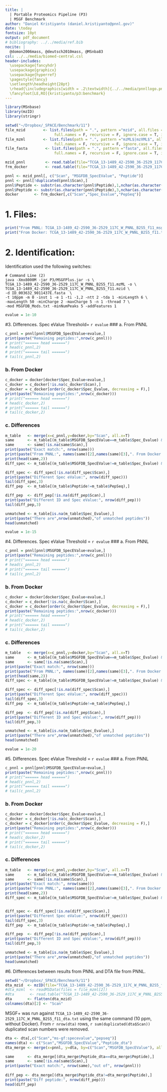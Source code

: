 ```yaml
---
title: | 
  | Portable Proteomics Pipeline (P3) 
  | MSGF Benchmark
author: "Daniel Kristiyanto (daniel.kristiyanto@pnnl.gov)"
date: \today
fontsize: 10pt
output: pdf_document
# bibliography: ../../media/ref.bib
nocite: |
  @domon2006mass, @deutsch2010mass, @MSnba83
csl: ../../media/biomed-central.csl
header-includes:
  \usepackage{fancyhdr}
  \usepackage{graphicx}
  \usepackage{hyperref}
  \pagestyle{fancy}
  \setlength\headheight{28pt}
  \rhead{\includegraphics[width = .2\textwidth]{../../media/pnnllogo.png}}
  \fancyfoot[LE,RO]{kristiyanto/p3:benchmark}
---
```

\rule{\textwidth}{1pt}
```r
library(MSnbase)
library(mzID)
library(stringr)
```

```r
setwd("~/Dropbox/_SPACE/Benchmark/11")
file_mzid        <- list.files(path = ".", pattern ="mzid", all.files = F, 
                      full.names = F, recursive = F, ignore.case = T, include.dirs = F)
file_mzml        <- list.files(path = ".", pattern ="mzML$|mzXML$", all.files = F, 
                      full.names = F, recursive = F, ignore.case = T, include.dirs = F)
file_fasta        <- list.files(path = ".", pattern ="fasta", all.files = F, 
                      full.names = F, recursive = F, ignore.case = T, include.dirs = F)

mzid_pnnl         <- read.table(file="TCGA_13-1489_42-2590_36-2529_117C_W_PNNL_B2S5_f11_msgfdb_fht.txt", sep="\t", header=T)
frm_docker        <- read.table(file="TCGA_13-1489_42-2590_36-2529_117C_W_PNNL_B2S5_f11.txt", sep="\t", header = T)

pnnl <- mzid_pnnl[, c("Scan", "MSGFDB_SpecEValue", "Peptide")]
pnnl <- pnnl[!duplicated(pnnl$Scan),]
pnnl$Peptide <- substr(as.character(pnnl$Peptide),1,nchar(as.character(pnnl$Peptide))-2)
pnnl$Peptide <- substr(as.character(pnnl$Peptide),3,nchar(as.character(pnnl$Peptide)))
docker       <- frm_docker[,c("Scan","Spec_Evalue","PepSeq")]
```

# 1. Files:

```r
print("From PNNL: TCGA_13-1489_42-2590_36-2529_117C_W_PNNL_B2S5_f11_msgfdb_fht.txt")
print("From Docker: TCGA_13-1489_42-2590_36-2529_117C_W_PNNL_B2S5_f11.txt")
```

# 2. Identification:
Identification used the following switches:
```
# Command Line (2)
java -Xmx8000M -jar P3/MSGFPlus.jar -s \
TCGA_13-1489_42-2590_36-2529_117C_W_PNNL_B2S5_f11.mzML -o \
TCGA_13-1489_42-2590_36-2529_117C_W_PNNL_B2S5_f11.mzid \
-d ID_003632_9011437E.fasta  \
-t 10ppm -m 0 -inst 1 -e 1 -ti -1,2 -ntt 2 -tda 1 -minLength 6 \
-maxLength 50 -minCharge 2 -maxCharge 5 -n 1 -thread 7 \
-mod MSGFDB_Mods.txt -minNumPeaks 5 -addFeatures 1
```

```r
evalue = 1e-10
```

#3. Differences. Spec eValue Threshold= `r evalue` 
### a. From PNNL
```r
c_pnnl = pnnl[pnnl$MSGFDB_SpecEValue<evalue,]
print(paste("Remaining peptides:",nrow(c_pnnl)))
# print("====== head ======")
# head(c_pnnl,2)
# print("====== tail ======")
# tail(c_pnnl,2)

```


### b. From Docker
```r
c_docker = docker[docker$Spec_Evalue<evalue,]
c_docker = c_docker[!is.na(c_docker$Scan),]
c_docker = c_docker[order(c_docker$Spec_Evalue, decreasing = F),]
print(paste("Remaining peptides:",nrow(c_docker)))
# print("====== head ======")
# head(c_docker,2)
# print("====== tail ======")
# tail(c_docker,2)
```

### c. Differences
```r
m_table   <- merge(x=c_pnnl,y=docker,by="Scan", all.x=T)
same      <- m_table[(m_table$MSGFDB_SpecEValue==m_table$Spec_Evalue) & (m_table$Peptide==m_table$PepSeq),]
same      <- same[!is.na(same$Scan),]
print(paste("Exact match:", nrow(same)))
print(paste("From PNNL:", names(same)[2],names(same)[3],". From Docker:", names(same)[4],names(same)[5]))
print(head(same,2))
diff_spec <- m_table[(m_table$MSGFDB_SpecEValue!=m_table$Spec_Evalue) & (m_table$Peptide==m_table$PepSeq),]

diff_spec <- diff_spec[!is.na(diff_spec$Scan),]
print(paste("Different Spec eValue:", nrow(diff_spec)))
tail(diff_spec,3)
diff_pep  <- m_table[(m_table$Peptide!=m_table$PepSeq),]

diff_pep  <- diff_pep[!is.na(diff_pep$Scan),]
print(paste("Different ID and Spec eValue:", nrow(diff_pep)))
tail(diff_pep,3)

unmatched <- m_table[is.na(m_table$Spec_Evalue),]
print(paste("There are",nrow(unmatched),"of unmatched peptides"))
head(unmatched)

```


```r
evalue = 1e-15
```

#4. Differences. Spec eValue Threshold = `r evalue` 
### a. From PNNL
```r
c_pnnl = pnnl[pnnl$MSGFDB_SpecEValue<evalue,]
print(paste("Remaining peptides:",nrow(c_pnnl)))
# print("====== head ======")
# head(c_pnnl,2)
# print("====== tail ======")
# tail(c_pnnl,2)

```


### b. From Docker
```r
c_docker = docker[docker$Spec_Evalue<evalue,]
c_docker = c_docker[!is.na(c_docker$Scan),]
c_docker = c_docker[order(c_docker$Spec_Evalue, decreasing = F),]
print(paste("Remaining peptides:",nrow(c_docker)))
# print("====== head ======")
# head(c_docker,2)
# print("====== tail ======")
# tail(c_docker,2)
```

### c. Differences
```r
m_table   <- merge(x=c_pnnl,y=docker,by="Scan", all.x=T)
same      <- m_table[(m_table$MSGFDB_SpecEValue==m_table$Spec_Evalue) & (m_table$Peptide==m_table$PepSeq),]
same      <- same[!is.na(same$Scan),]
print(paste("Exact match:", nrow(same)))
print(paste("From PNNL:", names(same)[2],names(same)[3],". From Docker:", names(same)[4],names(same)[5]))
print(head(same,2))
diff_spec <- m_table[(m_table$MSGFDB_SpecEValue!=m_table$Spec_Evalue) & (m_table$Peptide==m_table$PepSeq),]

diff_spec <- diff_spec[!is.na(diff_spec$Scan),]
print(paste("Different Spec eValue:", nrow(diff_spec)))
tail(diff_spec,3)
diff_pep  <- m_table[(m_table$Peptide!=m_table$PepSeq),]

diff_pep  <- diff_pep[!is.na(diff_pep$Scan),]
print(paste("Different ID and Spec eValue:", nrow(diff_pep)))
tail(diff_pep,3)

unmatched <- m_table[is.na(m_table$Spec_Evalue),]
print(paste("There are",nrow(unmatched),"of unmatched peptides"))
head(unmatched)
```


```r
evalue = 1e-20
```

#5. Differences. Spec eValue Threshold = `r evalue` 
### a. From PNNL
```r
c_pnnl = pnnl[pnnl$MSGFDB_SpecEValue<evalue,]
print(paste("Remaining peptides:",nrow(c_pnnl)))
# print("====== head ======")
# head(c_pnnl,2)
# print("====== tail ======")
# tail(c_pnnl,2)

```


### b. From Docker
```r
c_docker = docker[docker$Spec_Evalue<evalue,]
c_docker = c_docker[!is.na(c_docker$Scan),]
c_docker = c_docker[order(c_docker$Spec_Evalue, decreasing = F),]
print(paste("Remaining peptides:",nrow(c_docker)))
# print("====== head ======")
# head(c_docker,2)
# print("====== tail ======")
# tail(c_docker,2)
```

### c. Differences
```r
m_table   <- merge(x=c_pnnl,y=docker,by="Scan", all.x=T)
same      <- m_table[(m_table$MSGFDB_SpecEValue==m_table$Spec_Evalue) & (m_table$Peptide==m_table$PepSeq),]
same      <- same[!is.na(same$Scan),]
print(paste("Exact match:", nrow(same)))
print(paste("From PNNL:", names(same)[2],names(same)[3],". From Docker:", names(same)[4],names(same)[5]))
print(head(same,2))
diff_spec <- m_table[(m_table$MSGFDB_SpecEValue!=m_table$Spec_Evalue) & (m_table$Peptide==m_table$PepSeq),]


diff_spec <- diff_spec[!is.na(diff_spec$Scan),]
print(paste("Different Spec eValue:", nrow(diff_spec)))
tail(diff_spec,3)
diff_pep  <- m_table[(m_table$Peptide!=m_table$PepSeq),]

diff_pep  <- diff_pep[!is.na(diff_pep$Scan),]
print(paste("Different ID and Spec eValue:", nrow(diff_pep)))
tail(diff_pep,3)

unmatched <- m_table[is.na(m_table$Spec_Evalue),]
print(paste("There are",nrow(unmatched),"of unmatched peptides"))
head(unmatched)

```



#6. Differences between results from PNNL and DTA file from PNNL.


```r
setwd("~/Dropbox/_SPACE/Benchmark/11")
dta_mzid  <- mzID(file="TCGA_13-1489_42-2590_36-2529_117C_W_PNNL_B2S5_f11_msgfplus.mzid")
#dta_mzml  <- readMSData(files = file_mzml[2])
#dta       <- read.table("TCGA_13-1489_42-2590_36-2529_117C_W_PNNL_B2S5_f11_msgfdb.tsv", sep="\t", header = T)
dta       <- flatten(dta_mzid)
colnames(dta)[2] <- "Scan"

```
MSGF+ was run against `TCGA_13-1489_42-2590_36-2529_117C_W_PNNL_B2S5_f11_dta.txt` using the same command (10 ppm, without Docker). From `r nrow(dta)` rows, `r sum(duplicated(dta$Scan))` duplicated scan numbers were removed. 

```r
dta <- dta[,c("Scan","ms-gf:specevalue","pepseq")]
names(dta) <- c("Scan","MSGFDB_SpecEValue","Peptide_dta")
dta_merge <- merge(x=pnnl, y=dta, by=c("Scan","MSGFDB_SpecEValue"), all.x=T)

same      <- dta_merge[(dta_merge$Peptide_dta==dta_merge$Peptide),]
same      <- same[!is.na(same$Scan),]
print(paste("Exact match:", nrow(same),"out of", nrow(pnnl)))
      
diff_pep <- dta_merge[(dta_merge$Peptide_dta!=dta_merge$Peptide),]
print(paste("Diff peptide:", nrow(diff_pep)))
head(diff_pep)
```


